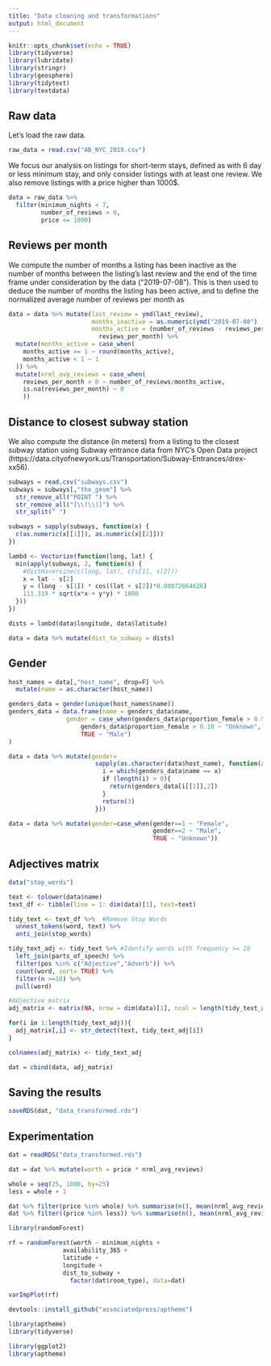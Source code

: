 ```yaml
---
title: "Data cleaning and transformations"
output: html_document
---
```


```r
knitr::opts_chunk$set(echo = TRUE)
library(tidyverse)
library(lubridate)
library(stringr)
library(geosphere)
library(tidytext)
library(textdata)
```


## Raw data

Let's load the raw data.

```r
raw_data = read.csv("AB_NYC_2019.csv")
```

We focus our analysis on listings for short-term stays, defined as with 6 day or less minimum stay, and only consider listings with at least one review. We also remove listings with a price higher than 1000$.

```r
data = raw_data %>% 
  filter(minimum_nights < 7, 
         number_of_reviews > 0, 
         price <= 1000)
```

## Reviews per month

We compute the number of months a listing has been inactive as the number of months between the listing's last review and the end of the time frame under consideration by the data ("2019-07-08"). This is then used to deduce the number of months the listing has been active, and to define the normalized average number of reviews per month as 

```r
data = data %>% mutate(last_review = ymd(last_review),
                       months_inactive = as.numeric(ymd("2019-07-08") - last_review)/30.42,
                       months_active = (number_of_reviews - reviews_per_month * months_inactive) / 
                         reviews_per_month) %>% 
  mutate(months_active = case_when(
    months_active >= 1 ~ round(months_active), 
    months_active < 1 ~ 1
  )) %>% 
  mutate(nrml_avg_reviews = case_when(
    reviews_per_month > 0 ~ number_of_reviews/months_active,
    is.na(reviews_per_month) ~ 0
    ))
```

## Distance to closest subway station

We also compute the distance (in meters) from a listing to the closest subway station using Subway entrance data from NYC's Open Data project (https://data.cityofnewyork.us/Transportation/Subway-Entrances/drex-xx56).

```r
subways = read.csv("subways.csv")
subways = subways[,"the_geom"] %>% 
  str_remove_all("POINT ") %>% 
  str_remove_all("[\\(\\)]") %>% 
  str_split(" ")

subways = sapply(subways, function(x) {
  c(as.numeric(x[[1]]), as.numeric(x[[2]]))
})

lambd <- Vectorize(function(long, lat) {
  min(apply(subways, 2, function(s) {
    #distHaversine(c(long, lat), c(s[1], s[2]))
    x = lat - s[2]
    y = (long - s[1]) * cos((lat + s[2])*0.00872664626)  
    111.319 * sqrt(x*x + y*y) * 1000
  }))
})

dists = lambd(data$longitude, data$latitude)

data = data %>% mutate(dist_to_subway = dists)
```


## Gender

```r
host_names = data[,"host_name", drop=F] %>% 
  mutate(name = as.character(host_name))

genders_data = gender(unique(host_names$name))
genders_data = data.frame(name = genders_data$name, 
                gender = case_when(genders_data$proportion_female > 0.90 ~ "Female",
                    genders_data$proportion_female > 0.10 ~ "Unknown",
                    TRUE ~ "Male")
)

data = data %>% mutate(gender=
                        sapply(as.character(data$host_name), function(x) {
                          i = which(genders_data$name == x)
                          if (length(i) > 0){
                            return(genders_data[i[[1]],2])
                          }
                          return(3)
                        }))

data = data %>% mutate(gender=case_when(gender==1 ~ "Female",
                                        gender==2 ~ "Male",
                                        TRUE ~ "Unknown"))
```


## Adjectives matrix

```r
data("stop_words")

text <- tolower(data$name)
text_df <- tibble(line = 1: dim(data)[1], text=text)

tidy_text <- text_df %>%  #Remove Stop Words
  unnest_tokens(word, text) %>%
  anti_join(stop_words)

tidy_text_adj <- tidy_text %>% #Identify words with frequency >= 10
  left_join(parts_of_speech) %>%
  filter(pos %in% c("Adjective","Adverb")) %>%
  count(word, sort= TRUE) %>%
  filter(n >=10) %>%
  pull(word)

#Adjective matrix
adj_matrix <- matrix(NA, nrow = dim(data)[1], ncol = length(tidy_text_adj))

for(i in 1:length(tidy_text_adj)){
  adj_matrix[,i] <- str_detect(text, tidy_text_adj[i])
}

colnames(adj_matrix) <- tidy_text_adj
```

```r
dat = cbind(data, adj_matrix)
```

## Saving the results

```r
saveRDS(dat, "data_transformed.rds")
```



## Experimentation

```r
dat = readRDS("data_transformed.rds")

dat = dat %>% mutate(worth = price * nrml_avg_reviews)
```

```r
whole = seq(25, 1000, by=25)
less = whole + 1

dat %>% filter(price %in% whole) %>% summarise(n(), mean(nrml_avg_reviews))
dat %>% filter((price %in% less)) %>% summarise(n(), mean(nrml_avg_reviews))
```


```r
library(randomForest)

rf = randomForest(worth ~ minimum_nights + 
               availability_365 +
               latitude + 
               longitude +
               dist_to_subway +
                 factor(dat$room_type), data=dat)
```

```r
varImpPlot(rf)
```



```r
devtools::install_github("associatedpress/aptheme")
```

```r
library(aptheme)
library(tidyverse)

library(ggplot2)
library(aptheme)

```




















